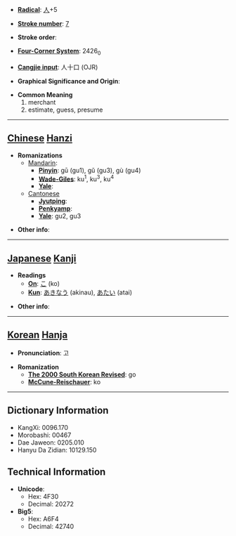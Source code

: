 * '''[[Wiktionary:Chinese radical index| Radical]]''': [[Wiktionary:Chinese radical index 人|人]]+5

* '''[[Wiktionary:Chinese total strokes index|Stroke number]]''': [[Wiktionary:Chinese total strokes index 7|7]]

* '''Stroke order''': 

* '''[[Wiktionary:Chinese four corner index|Four-Corner System]]''': 2426<sub>0</sub>

* '''[[Wiktionary:Chinese Cangjie index|Cangjie input]]''': 人十口 (OJR)

* '''Graphical Significance and Origin''': 

* '''Common Meaning'''
*#merchant
*# estimate, guess, presume


----

== [[Chinese]] [[Hanzi]] ==

* '''Romanizations'''
** [[Mandarin]]:
*** '''[[Pinyin]]''': gū (gu1), gǔ (gu3), gù (gu4)
*** '''[[Wade-Giles]]''': ku<sup>1</sup>, ku<sup>3</sup>, ku<sup>4</sup>
*** '''[[Yale]]''': 
**[[Cantonese]]
***'''[[Jyutping]]''':
***'''[[Penkyamp]]''': 
***'''[[Yale]]''': gu2, gu3

* '''Other info''': 

----

== [[Japanese]] [[Kanji]] ==

* '''Readings'''
** '''[[On]]''': [[こ]] (ko)
** '''[[Kun]]''': [[あきなう]] (akinau), [[あたい]] (atai)

* '''Other info''':  

----

== [[Korean]] [[Hanja]] ==

* '''Pronunciation''': 고

* '''Romanization'''
** '''[[The 2000 South Korean Revised Romanization|The 2000 South Korean Revised]]''': go
** '''[[McCune-Reischauer]]''': ko

----

== Dictionary Information ==

* KangXi: 0096.170
* Morobashi: 00467
* Dae Jaweon: 0205.010
* Hanyu Da Zidian: 10129.150

== Technical Information ==

* '''Unicode''':
** Hex: 4F30
** Decimal: 20272
* '''Big5''':
** Hex: A6F4
** Decimal: 42740